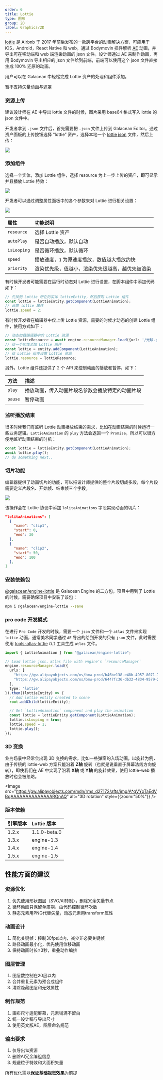 ```yaml
---
order: 6
title: Lottie
type: 图形
group: 2D
label: Graphics/2D
---
```


[lottie](https://airbnb.io/lottie/) 是 Airbnb 于 2017 年前后发布的一款跨平台的动画解决方案，可应用于 iOS，Android，React Native 和 web，通过 Bodymovin 插件解析 [AE](https://www.adobe.com/products/aftereffects.html) 动画，并导出可在移动端和 web 端渲染动画的 json 文件。设计师通过 AE 来制作动画，再用 Bodymovin 导出相应的 json 文件给到前端，前端可以使用这个 json 文件直接生成 100% 还原的动画。

用户可以在 Galacean 中轻松完成 Lottie 资产的处理和组件添加。

<Callout type="warning">暂不支持矢量动画与遮罩</Callout>

### 资源上传

建议设计师在 AE 中导出 lottie 文件的时候，图片采用 base64 格式写入 lottie 的 json 文件中。

开发者拿到 `.json` 文件后，首先需要把 `.json` 文件上传到 Galacean Editor。通过资产面板的上传按钮选择 “lottie” 资产，选择本地一个 [lottie json](https://github.com/galacean/galacean.github.io/files/14106485/_Lottie.3.json) 文件，然后上传：

<Image src="https://mdn.alipayobjects.com/huamei_w6ifet/afts/img/A*UQ1LTI_mYv4AAAAAAAAAAAAADjCHAQ/original"   />

### 添加组件

选择一个实体，添加 Lottie 组件，选择 resource 为上一步上传的资产，即可显示并且播放 Lottie 特效：

<Image src="https://mdn.alipayobjects.com/huamei_w6ifet/afts/img/A*ehFMT7vBaCAAAAAAAAAAAAAADjCHAQ/original" />

开发者可以通过调整属性面板中的各个参数来对 Lottie 进行相关设置：

<Image src="https://mdn.alipayobjects.com/huamei_w6ifet/afts/img/A*OswOQI837OkAAAAAAAAAAAAADjCHAQ/original" />


| 属性 | 功能说明 |
| :--- | :--- |
| `resource` | 选择 Lottie 资产 |
| `autoPlay` | 是否自动播放，默认自动 |
| `isLooping` | 是否循环播放，默认循环 |
| `speed` | 播放速度，`1` 为原速度播放，数值越大播放约快 |
| `priority` | 渲染优先级，值越小，渲染优先级越高，越优先被渲染 |

有时候开发者可能需要在运行时动态对 Lottie 进行设置，在脚本组件中添加代码如下：
```typescript
// 先找到 Lottie 所在的实体 lottieEntity，然后获取 Lottie 组件
const lottie = lottieEntity.getComponent(LottieAnimation);
// 设置 lottie 属性
lottie.speed = 2;
```
有时候开发者在编辑器中仅上传 Lottie 资源，需要的时候才动态的创建 Lottie 组件，使用方式如下：
```typescript
// 动态加载编辑器中的 Lottie 资源
const lottieResource = await engine.resourceManager.load({url: '/光球.json', type: 'EditorLottie'});
// 给一个实体添加 Lottie 组件
const lottie = entity.addComponent(LottieAnimation);
// 给 Lottie 组件设置 Lottie 资源
lottie.resource = lottieResource;
```

另外，Lottie 组件还提供了 2 个 API 来控制动画的播放和暂停，如下：

| 方法 |  描述 |
| :--- | :--- |
| `play` | 播放动画，传入动画片段名参数会播放特定的动画片段 |
| `pause` | 暂停动画 |

### 监听播放结束

很多时候我们有监听 Lottie 动画播放结束的需求，比如在动画结束的时候运行一些业务逻辑。`LottieAnimation` 的 `play` 方法会返回一个 `Promise`，所以可以很方便地监听动画结束的时机：

```typescript
const lottie = lottieEntity.getComponent(LottieAnimation);
await lottie.play();
// do something next..
```

### 切片功能

编辑器提供了动画切片的功能，可以把设计师提供的整个片段切成多段，每个片段需要定义片段名、开始帧、结束帧三个字段。

<Image src="https://mdn.alipayobjects.com/huamei_w6ifet/afts/img/A*skjbSZjSpYoAAAAAAAAAAAAADjCHAQ/original" />

该操作会在 Lottie 协议中添加 `lolitaAnimations` 字段实现动画的切片：

```json
"lolitaAnimations": [
  {
    "name": "clip1",
    "start": 0,
    "end": 30
  },
  {
    "name": "clip2",
    "start": 50,
    "end": 100
  },
]
```


### 安装依赖包

<a href="https://www.npmjs.com/package/@galacean/engine-lottie" target="_blank">@galacean/engine-lottie</a> 是 Galacean Engine 的二方包，项目中用到了 Lottie 的时候，需要确保项目中安装了该包：

```bash
npm i @galacean/engine-lottie --save
```

### pro code 开发模式

在进行 `Pro Code` 开发的时候，需要一个 `json` 文件和一个 `atlas` 文件来实现 `lottie` 动画，通常美术同学通过 `AE` 导出的给到开发的只有 `json` 文件，此时需要使用 [tools-atlas-lottie](https://www.npmjs.com/package/@galacean/tools-atlas-lottie) `CLI` 工具生成 `atlas` 文件。

```typescript
import { LottieAnimation } from "@galacean/engine-lottie";

// Load lottie json、atlas file with engine's `resourceManager`
engine.resourceManager.load({
  urls: [
    "https://gw.alipayobjects.com/os/bmw-prod/b46be138-e48b-4957-8071-7229661aba53.json",
    "https://gw.alipayobjects.com/os/bmw-prod/6447fc36-db32-4834-9579-24fe33534f55.atlas"
  ],
  type: 'lottie'
}).then((lottieEntity) => {
  // Add lottie entity created to scene 
  root.addChild(lottieEntity);

  // Get `LottieAnimation` component and play the animation
  const lottie = lottieEntity.getComponent(LottieAnimation);
  lottie.isLooping = true;
  lottie.speed = 1;
  lottie.play();
});
```

### 3D 变换

业务场景中经常会出现 3D 变换的需求，比如一些弹窗的入场动画。以旋转为例，由于传统的 lottie-web 方案只能沿着 **Z轴** 旋转（也就是说垂直于屏幕法线方向旋转），即使我们在 AE 中实现了沿着 **X轴** 或 **Y轴** 的旋转效果，使用 lottie-web  播放时也会被忽略。

<Image src="https://gw.alipayobjects.com/mdn/rms_d27172/afts/img/A*qVYxTaEdVBgAAAAAAAAAAAAAARQnAQ" alt="3D rotation" style={{zoom:"50%"}} />

### 版本依赖
| 引擎版本 |  Lottie 版本 |
| :--- | :--- |
| 1.2.x | 1.1.0-beta.0 |
| 1.3.x | engine-1.3 |
| 1.4.x | engine-1.4 |
| 1.5.x | engine-1.5 |

## 性能方面的建议

### 资源优化

1. 优先使用形状图层（SVG/AI转制），删除冗余矢量节点
2. 循环动画只保留单周期，由代码控制循环次数
3. 静态元素用PNG代替矢量，动态元素用transform属性

### 动画设计

1. 简化关键帧：控制30fps以内，减少非必要关键帧
2. 路径动画最小化，优先使用位移动画
3. 保持动画时长≤3秒，重叠动作编排

### 图层管理

1. 图层数控制在20层以内
2. 合并重复元素为预合成组件
3. 清除隐藏图层和无效属性

### 制作规范

1. 画布尺寸适配屏幕，元素铺满不留白
2. 统一设计稿与导出尺寸
3. 使用英文版AE，图层命名规范

### 输出要求

1. 仅导出1x资源
2. 删除AI冗余编组信息
3. 规避粒子特效和大面积矢量

<Callout type="info">所有优化需以**保证基础视觉效果**为前提</Callout>
